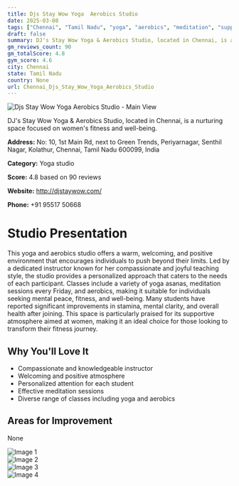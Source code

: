 ```yaml
---
title: Djs Stay Wow Yoga  Aerobics Studio
date: 2025-03-08
tags: ["Chennai", "Tamil Nadu", "yoga", "aerobics", "meditation", "supportive atmosphere", "women-focused", "Chennai"]  
draft: false
summary: DJ's Stay Wow Yoga & Aerobics Studio, located in Chennai, is a nurturing space focused on women's fitness and well-being.
gm_reviews_count: 90
gm_totalScore: 4.8
gym_score: 4.6
city: Chennai
state: Tamil Nadu
country: None
url: Chennai_Djs_Stay_Wow_Yoga_Aerobics_Studio
---
```


<div className="aspect-[16/9] relative my-8">
  <img 
    src="https://lh5.googleusercontent.com/p/AF1QipMPkmyYLzw4WJ6egid6VU3OQrUgPwyr6i6GsGLw=w1920-h1080-k-no"
    alt="Djs Stay Wow Yoga  Aerobics Studio - Main View"
    className="object-cover absolute inset-0 w-full h-full rounded-lg"
  />
</div>

DJ's Stay Wow Yoga & Aerobics Studio, located in Chennai, is a nurturing space focused on women's fitness and well-being.

**Address:** No: 10, 1st Main Rd, next to Green Trends, Periyarnagar, Senthil Nagar, Kolathur, Chennai, Tamil Nadu 600099, India

**Category:** Yoga studio

**Score:** 4.8 based on 90 reviews

**Website:** http://djstaywow.com/

**Phone:** +91 95517 50668

# Studio Presentation

This yoga and aerobics studio offers a warm, welcoming, and positive environment that encourages individuals to push beyond their limits. Led by a dedicated instructor known for her compassionate and joyful teaching style, the studio provides a personalized approach that caters to the needs of each participant. Classes include a variety of yoga asanas, meditation sessions every Friday, and aerobics, making it suitable for individuals seeking mental peace, fitness, and well-being. Many students have reported significant improvements in stamina, mental clarity, and overall health after joining. This space is particularly praised for its supportive atmosphere aimed at women, making it an ideal choice for those looking to transform their fitness journey.

## Why You'll Love It

- Compassionate and knowledgeable instructor
- Welcoming and positive atmosphere
- Personalized attention for each student
- Effective meditation sessions
- Diverse range of classes including yoga and aerobics

## Areas for Improvement

None

<div className="grid grid-cols-1 xl:grid-cols-2 gap-4 my-8">
<div className="aspect-[4/3] relative"><img src="https://lh3.googleusercontent.com/p/AF1QipNTyy6IGn7qA48zDRtZRnxr92XmVBc1AAj-SU2A=w1920-h1080-k-no" alt="Image 1" className="object-cover absolute inset-0 w-full h-full rounded-lg" /></div>
<div className="aspect-[4/3] relative"><img src="https://lh5.googleusercontent.com/p/AF1QipOGpx2wMj8-tDlAkUXjQiBVjxSzyq6c4iLGeNCm=w1920-h1080-k-no" alt="Image 2" className="object-cover absolute inset-0 w-full h-full rounded-lg" /></div>
<div className="aspect-[4/3] relative"><img src="https://lh5.googleusercontent.com/p/AF1QipNHNlkCaIxiQ9wuisXW9vopqhFRMuauVydkQKWb=w1920-h1080-k-no" alt="Image 3" className="object-cover absolute inset-0 w-full h-full rounded-lg" /></div>
<div className="aspect-[4/3] relative"><img src="https://lh5.googleusercontent.com/p/AF1QipOlaWGWB8HFqs1H9lSQ-63_b-FQXA_Y_xX-4_JS=w1920-h1080-k-no" alt="Image 4" className="object-cover absolute inset-0 w-full h-full rounded-lg" /></div>
</div>